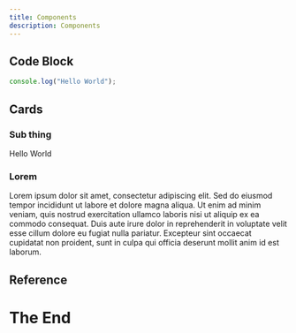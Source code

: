 ```yaml
---
title: Components
description: Components
---
```


## Code Block

```js
console.log("Hello World");
```

## Cards

<Cards>
  <Card title="Learn more about Next.js" href="https://nextjs.org/docs" />
  <Card title="Learn more about Fumadocs" href="https://fumadocs.vercel.app" />
</Cards>

### Sub thing

Hello World

### Lorem

Lorem ipsum dolor sit amet, consectetur adipiscing elit. Sed do eiusmod tempor incididunt ut labore
et dolore magna aliqua. Ut enim ad minim veniam, quis nostrud exercitation ullamco laboris nisi ut
aliquip ex ea commodo consequat. Duis aute irure dolor in reprehenderit in voluptate velit esse
cillum dolore eu fugiat nulla pariatur. Excepteur sint occaecat cupidatat non proident, sunt in
culpa qui officia deserunt mollit anim id est laborum.

## Reference

# The End
